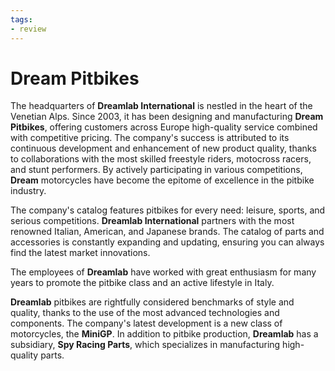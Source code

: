 ```yaml
---
tags:
- review
---
```



# Dream Pitbikes

The headquarters of **Dreamlab International** is nestled in the heart of the Venetian Alps. Since 2003, it has been designing and manufacturing **Dream Pitbikes**, offering customers across Europe high-quality service combined with competitive pricing. The company's success is attributed to its continuous development and enhancement of new product quality, thanks to collaborations with the most skilled freestyle riders, motocross racers, and stunt performers. By actively participating in various competitions, **Dream** motorcycles have become the epitome of excellence in the pitbike industry.

The company's catalog features pitbikes for every need: leisure, sports, and serious competitions. **Dreamlab International** partners with the most renowned Italian, American, and Japanese brands. The catalog of parts and accessories is constantly expanding and updating, ensuring you can always find the latest market innovations.

The employees of **Dreamlab** have worked with great enthusiasm for many years to promote the pitbike class and an active lifestyle in Italy.

<YouTubeEmbed videoId="de01DvoiI5w" />

**Dreamlab** pitbikes are rightfully considered benchmarks of style and quality, thanks to the use of the most advanced technologies and components. The company's latest development is a new class of motorcycles, the **MiniGP**. In addition to pitbike production, **Dreamlab** has a subsidiary, **Spy Racing Parts**, which specializes in manufacturing high-quality parts.
